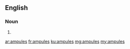 ==English==

===Noun===
{{head|en|plural}}

# {{plural of|ampule|lang=en|nocat=1}}

[[ar:ampules]]
[[fr:ampules]]
[[ku:ampules]]
[[mg:ampules]]
[[my:ampules]]